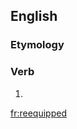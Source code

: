 ==English==

===Etymology===
{{confix|re|equip|ed|alt2=equip(p)}}

===Verb===
{{en-verb form}}

# {{past of|reequip}}

[[fr:reequipped]]